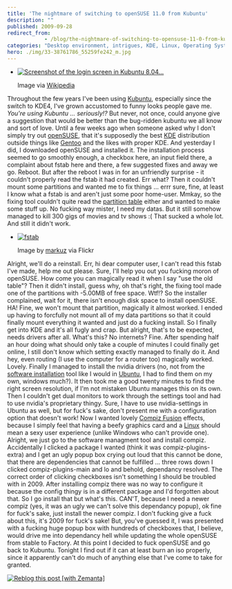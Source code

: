 ```yaml
---
title: 'The nightmare of switching to openSUSE 11.0 from Kubuntu'
description: ""
published: 2009-09-28
redirect_from: 
            - /blog/the-nightmare-of-switching-to-opensuse-11-0-from-kubuntu/swizec/746
categories: "Desktop environment, intrigues, KDE, Linux, Operating Systems, Uncategorized"
hero: ./img/33-38761786_55259fe242_m.jpg
---
```

- [![Screenshot of the login screen in Kubuntu 8.04...](http://upload.wikimedia.org/wikipedia/commons/thumb/1/10/Kubuntu_8.04_login_screen.png/300px-Kubuntu_8.04_login_screen.png "Screenshot of the login screen in Kubuntu 8.04...")](http://commons.wikipedia.org/wiki/Image:Kubuntu_8.04_login_screen.png)

  Image via [Wikipedia](http://commons.wikipedia.org/wiki/Image:Kubuntu_8.04_login_screen.png)

Throughout the few years I&#x27;ve been using [Kubuntu](http://en.wikipedia.org/wiki/Kubuntu "Kubuntu"), especially since the switch to KDE4, I&#x27;ve grown accustomed to funny looks people gave me. _You&#x27;re using Kubuntu ... seriously!?_ But never, not once, could anyone give a suggestion that would be better than the bug-ridden kubuntu we all know and sort of love. Until a few weeks ago when someone asked why I don&#x27;t simply try out [openSUSE](http://en.wikipedia.org/wiki/OpenSUSE "OpenSUSE"), that it&#x27;s supposedly the best [KDE](http://en.wikipedia.org/wiki/KDE "KDE") distribution outside things like [Gentoo](http://en.wikipedia.org/wiki/Gentoo_Linux "Gentoo Linux") and the likes with proper KDE. And yesterday I did, I downloaded openSUSE and installed it. The installation process seemed to go smoothly enough, a checkbox here, an input field there, a complaint about fstab here and there, a few suggested fixes and away we go. Reboot. But after the reboot I was in for an unfriendly surprise - it couldn&#x27;t properly read the fstab it had created. Err what? Then it couldn&#x27;t mount some partitions and wanted me to fix things ... errr sure, fine, at least I know what a fstab is and aren&#x27;t just some poor home-user. Mmkay, so the fixing tool couldn&#x27;t quite read the [partition table](http://en.wikipedia.org/wiki/Disk_partitioning "Disk partitioning") either and wanted to make some stuff up. No fucking way mister, I need my datas. But it still somehow managed to kill 300 gigs of movies and tv shows :( That sucked a whole lot. And still it didn&#x27;t work.

- [![fstab](./img/33-38761786_55259fe242_m.jpg "fstab")](http://www.flickr.com/photos/12345574@N00/38761786)

  Image by [markuz](http://www.flickr.com/photos/12345574@N00/38761786) via Flickr

Alright, we&#x27;ll do a reinstall. Err, hi dear computer user, I can&#x27;t read this fstab I&#x27;ve made, help me out please. Sure, I&#x27;ll help you out you fucking moron of openSUSE. How come you can magically read it when I say &quot;use the old table&quot;? Then it didn&#x27;t install, guess why, oh that&#x27;s right, the fixing tool made one of the partitions with -5.00MB of free space. Wtf!? So the installer complained, wait for it, there isn&#x27;t enough disk space to install openSUSE. HA! Fine, we won&#x27;t mount that partition, magically it almost worked. I ended up having to forcfully not mount all of my data partitions so that it could finally mount everything it wanted and just do a fucking install. So I finally get into KDE and it&#x27;s all fugly and crap. But alright, that&#x27;s to be expected, needs drivers after all. What&#x27;s this? No internets? Fine. After spending half an hour doing what should only take a couple of minutes I could finally get online, I still don&#x27;t know which setting exactly managed to finally do it. And hey, even routing (I use the computer for a router too) magically worked. Lovely. Finally I managed to install the nvidia drivers (no, not from the [software installation](http://en.wikipedia.org/wiki/Installation_%28computer_programs%29 "Installation (computer programs)") tool like I would in [Ubuntu](http://en.wikipedia.org/wiki/Ubuntu "Ubuntu"), I had to find them on my own, windows much?). It then took me a good twenty minutes to find the right screen resolution, if I&#x27;m not mistaken Ubuntu manages this on its own. Then I couldn&#x27;t get dual monitors to work through the settings tool and had to use nvidia&#x27;s proprietary thingy. Sure, I have to use nvidia-settings in Ubuntu as well, but for fuck&#x27;s sake, don&#x27;t present me with a configuration option that doesn&#x27;t work! Now I wanted lovely [Compiz Fusion](http://en.wikipedia.org/wiki/Compiz_Fusion "Compiz Fusion") effects, because I simply feel that having a beefy graphics card and a [Linux](http://en.wikipedia.org/wiki/Linux "Linux") should mean a sexy user experience (unlike Windows who can&#x27;t provide one). Alright, we just go to the software managment tool and install compiz. Accidentally I clicked a package I wanted (think it was compiz-plugins-extra) and I get an ugly popup box crying out loud that this cannot be done, that there are dependencies that cannot be fulfilled ... three rows down I clicked compiz-plugins-main and lo and behold, dependancy resolved. The correct order of clicking checkboxes isn&#x27;t something I should be troubled with in 2009. After installing compiz there was no way to configure it because the config thingy is in a different package and I&#x27;d forgotten about that. So I go install that but what&#x27;s this. CAN&#x27;T, because I need a newer compiz (yes, it was an ugly we can&#x27;t solve this dependancy popup), ok fine for fuck&#x27;s sake, just install the newer compiz. I don&#x27;t fucking give a fuck about this, it&#x27;s 2009 for fuck&#x27;s sake! But, you&#x27;ve guessed it, I was presented with a fucking huge popup box with hundreds of checkboxes that, I believe, would drive me into dependancy hell while updating the whole openSUSE from stable to Factory. At this point I decided to fuck openSUSE and go back to Kubuntu. Tonight I find out if it can at least burn an iso properly, since it apparently can&#x27;t do much of anything else that I&#x27;ve come to take for granted.

[![Reblog this post \[with Zemanta\]](http://img.zemanta.com/reblog_e.png?x-id=c53c0870-b604-4ac7-b470-24e8abd5161a)](http://reblog.zemanta.com/zemified/c53c0870-b604-4ac7-b470-24e8abd5161a/ "Reblog this post \[with Zemanta]")